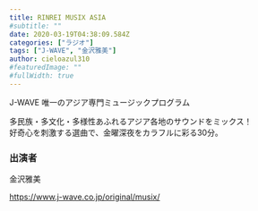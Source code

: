 ```yaml
---
title: RINREI MUSIX ASIA
#subtitle: ""
date: 2020-03-19T04:38:09.584Z
categories: ["ラジオ"]
tags: ["J-WAVE", "金沢雅美"]
author: cieloazul310
#featuredImage: ""
#fullWidth: true
---
```


J-WAVE 唯一のアジア専門ミュージックプログラム

多民族・多文化・多様性あふれるアジア各地のサウンドをミックス！  
好奇心を刺激する選曲で、金曜深夜をカラフルに彩る30分。

### 出演者

金沢雅美

<https://www.j-wave.co.jp/original/musix/>

